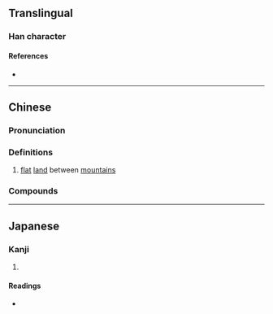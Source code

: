 {{also|岙}}
{{character info}}
==Translingual==

===Han character===
{{Han char|rn=46|rad=山|as=13|sn=16|four=27772|canj=HKU,XHKU|ids=⿱奧山}}

====References====
* {{Han ref|kx=0321.081|dkj=08542|hdz=10798.090|uh=5DB4|ud=23988|bh=E96A|bd=59754}}

----

==Chinese==
{{zh-forms|s=岙|t2=岙}}

===Pronunciation===
{{zh-pron
|m=ào
|c=ou3
|cat=n
}}

===Definitions===
{{zh-hanzi}}

# [[flat]] [[land]] between [[mountain]]s {{q|usually in place names in coastal regions such as [[Zhejiang]] and [[Fujian]]}}

===Compounds===
{{zh-der|松嶴|霓嶴|珠嶴|薛嶴|懸嶴|章嶴}}

{{zh-cat|Landforms}}
----

==Japanese==

===Kanji===
{{ja-kanji|grade=|rs=山13}}

# {{rfdef|ja|sort=山13}}

====Readings====
* {{ja-readings|on=あう,おう,いく|kun=おく,くま}}